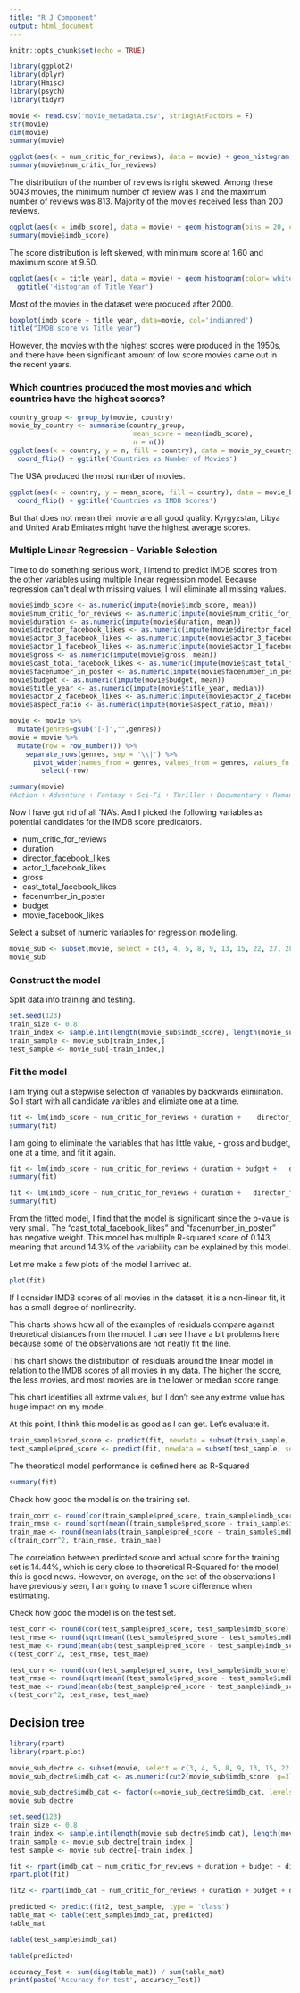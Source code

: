 ```yaml
---
title: "R J Component"
output: html_document
---
```


```r
knitr::opts_chunk$set(echo = TRUE)
```

```r
library(ggplot2)
library(dplyr)
library(Hmisc)
library(psych)
library(tidyr)
```

```r
movie <- read.csv('movie_metadata.csv', stringsAsFactors = F)
str(movie)
dim(movie)
summary(movie)
```

```r
ggplot(aes(x = num_critic_for_reviews), data = movie) + geom_histogram(bins = 20, color = 'white') + ggtitle('Histogram of Number of reviews')
summary(movie$num_critic_for_reviews)
```

The distribution of the number of reviews is right skewed. Among these 5043 movies, the minimum number of review was 1 and the maximum number of reviews was 813. Majority of the movies received less than 200 reviews. 

```r
ggplot(aes(x = imdb_score), data = movie) + geom_histogram(bins = 20, color = 'white') + ggtitle('Histogram of Scores')
summary(movie$imdb_score)
```

The score distribution is left skewed, with minimum score at 1.60 and maximum score at 9.50.

```r
ggplot(aes(x = title_year), data = movie) + geom_histogram(color='white') +
  ggtitle('Histogram of Title Year')
```

Most of the movies in the dataset were produced after 2000.

```r
boxplot(imdb_score ~ title_year, data=movie, col='indianred')
title("IMDB score vs Title year")
```

However, the movies with the highest scores were produced in the 1950s, and there have been significant amount of low score movies came out in the recent years. 

### Which countries produced the most movies and which countries have the highest scores?

```r
country_group <- group_by(movie, country)
movie_by_country <- summarise(country_group,
                               mean_score = mean(imdb_score),
                               n = n()) 
ggplot(aes(x = country, y = n, fill = country), data = movie_by_country) + geom_bar(stat = 'identity') + theme(legend.position = "none", axis.text=element_text(size=6)) +
  coord_flip() + ggtitle('Countries vs Number of Movies')
```

The USA produced the most number of movies. 

```r
ggplot(aes(x = country, y = mean_score, fill = country), data = movie_by_country) + geom_bar(stat = 'identity') + theme(legend.position = "none", axis.text=element_text(size=7)) +
  coord_flip() + ggtitle('Countries vs IMDB Scores')
```

But that does not mean their movie are all good quality. Kyrgyzstan, Libya and United Arab Emirates might have the highest average scores.

### Multiple Linear Regression - Variable Selection

Time to do something serious work, I intend to predict IMDB scores from the other variables using multiple linear regression model. Because regression can't deal with missing values, I will eliminate all missing values.  

```r
movie$imdb_score <- as.numeric(impute(movie$imdb_score, mean))
movie$num_critic_for_reviews <- as.numeric(impute(movie$num_critic_for_reviews, mean))
movie$duration <- as.numeric(impute(movie$duration, mean))
movie$director_facebook_likes <- as.numeric(impute(movie$director_facebook_likes, mean))
movie$actor_3_facebook_likes <- as.numeric(impute(movie$actor_3_facebook_likes, mean))
movie$actor_1_facebook_likes <- as.numeric(impute(movie$actor_1_facebook_likes, mean))
movie$gross <- as.numeric(impute(movie$gross, mean))
movie$cast_total_facebook_likes <- as.numeric(impute(movie$cast_total_facebook_likes, mean))
movie$facenumber_in_poster <- as.numeric(impute(movie$facenumber_in_poster, mean))
movie$budget <- as.numeric(impute(movie$budget, mean))
movie$title_year <- as.numeric(impute(movie$title_year, median))
movie$actor_2_facebook_likes <- as.numeric(impute(movie$actor_2_facebook_likes, mean))
movie$aspect_ratio <- as.numeric(impute(movie$aspect_ratio, mean))
```

```r
movie <- movie %>%
  mutate(genres=gsub("[-]","",genres))
movie = movie %>%
  mutate(row = row_number()) %>%
    separate_rows(genres, sep = '\\|') %>%
      pivot_wider(names_from = genres, values_from = genres, values_fn = function(x) 1, values_fill = 0) %>%
        select(-row)

```

```r
summary(movie)
#Action + Adventure + Fantasy + Sci-Fi + Thriller + Documentary + Romance + Animation + Comedy + Family + Musical +  Mystery + Western + Drama + History + Sport + Crime + Horror + War + Biography + Music + Game-Show + Reality-TV  + News + Short + Film-Noir
```

Now I have got rid of all 'NA's. And I picked the following variables as potential candidates for the IMDB score predicators.

* num_critic_for_reviews
* duration
* director_facebook_likes
* actor_1_facebook_likes
* gross
* cast_total_facebook_likes
* facenumber_in_poster
* budget 
* movie_facebook_likes

Select a subset of numeric variables for regression modelling.

```r
movie_sub <- subset(movie, select = c(3, 4, 5, 8, 9, 13, 15, 22, 27, 28:53, 25))
movie_sub
```

### Construct the model

Split data into training and testing.

```r
set.seed(123)
train_size <- 0.8 
train_index <- sample.int(length(movie_sub$imdb_score), length(movie_sub$imdb_score) * train_size)
train_sample <- movie_sub[train_index,]
test_sample <- movie_sub[-train_index,]
```

### Fit the model 

I am trying out a stepwise selection of variables by backwards elimination. So I start with all candidate varibles and elimiate one at a time.

```r
fit <- lm(imdb_score ~ num_critic_for_reviews + duration +    director_facebook_likes + actor_1_facebook_likes + gross + cast_total_facebook_likes + facenumber_in_poster + budget + movie_facebook_likes + Action + Adventure + Fantasy +  Thriller + Documentary + Romance + Animation + Comedy + Family + Musical +  Mystery + Western + Drama + History + Sport + Crime + Horror + War + Biography + Music + News + Short, data=train_sample)
summary(fit) 
```

I am going to eliminate the variables that has little value, - gross and budget, one at a time, and fit it again.

```r
fit <- lm(imdb_score ~ num_critic_for_reviews + duration + budget +   director_facebook_likes + actor_1_facebook_likes + cast_total_facebook_likes + facenumber_in_poster + movie_facebook_likes + Action + Adventure + Fantasy +  Thriller + Documentary + Romance + Animation + Comedy + Family + Musical +  Mystery + Western + Drama + History + Sport + Crime + Horror + War + Biography + Music + News + Short, data=train_sample)
summary(fit) 
```

```r
fit <- lm(imdb_score ~ num_critic_for_reviews + duration +   director_facebook_likes + actor_1_facebook_likes + cast_total_facebook_likes + facenumber_in_poster + movie_facebook_likes + Action + Adventure + Fantasy +  Thriller + Documentary + Romance + Animation + Comedy + Family + Musical +  Mystery + Western + Drama + History + Sport + Crime + Horror + War + Biography + Music + News + Short, data=train_sample)
summary(fit) 
```

From the fitted model, I find that the model is significant since the p-value is very small. The "cast_total_facebook_likes" and "facenumber_in_poster" has negative weight. This model has multiple R-squared score of 0.143, meaning that around 14.3% of the variability can be explained by this model.

Let me make a few plots of the model I arrived at.

```r
plot(fit)
```

If I consider IMDB scores of all movies in the dataset, it is a non-linear fit, it has a small degree of nonlinearity.

This charts shows how all of the examples of residuals compare against theoretical distances from the model. I can see I have a bit problems here because some of the observations are not neatly fit the line. 

This chart shows the distribution of residuals around the linear model in relation to the IMDB scores of all movies in my data. The higher the score, the less movies, and most movies are in the lower or median score range.

This chart identifies all extrme values, but I don't see any extrme value has huge impact on my model. 

At this point, I think this model is as good as I can get. Let's evaluate it. 

```r
train_sample$pred_score <- predict(fit, newdata = subset(train_sample, select=c(imdb_score, num_critic_for_reviews, duration, director_facebook_likes, actor_1_facebook_likes, cast_total_facebook_likes, facenumber_in_poster, movie_facebook_likes, Action ,Adventure, Fantasy,Thriller, Documentary ,Romance ,Animation ,Comedy ,Family ,Musical ,Mystery, Western ,Drama ,History ,Sport ,Crime ,Horror,War ,Biography ,Music, News ,Short)))
test_sample$pred_score <- predict(fit, newdata = subset(test_sample, select=c(imdb_score, num_critic_for_reviews, duration, director_facebook_likes, actor_1_facebook_likes, cast_total_facebook_likes, facenumber_in_poster, movie_facebook_likes, Action ,Adventure, Fantasy,Thriller, Documentary ,Romance ,Animation ,Comedy ,Family ,Musical ,Mystery, Western ,Drama ,History ,Sport ,Crime ,Horror,War ,Biography ,Music, News ,Short)))
```

The theoretical model performance is defined here as R-Squared

```r
summary(fit)
```

Check how good the model is on the training set.

```r
train_corr <- round(cor(train_sample$pred_score, train_sample$imdb_score), 2)
train_rmse <- round(sqrt(mean((train_sample$pred_score - train_sample$imdb_score)^2)))
train_mae <- round(mean(abs(train_sample$pred_score - train_sample$imdb_score)))
c(train_corr^2, train_rmse, train_mae)
```

The correlation between predicted score and actual score for the training set is 14.44%, which is cery close to theoretical R-Squared for the model, this is good news. However, on average, on the set of the observations I have previously seen, I am going to make 1 score difference when estimating. 

Check how good the model is on the test set.

```r
test_corr <- round(cor(test_sample$pred_score, test_sample$imdb_score), 2)
test_rmse <- round(sqrt(mean((test_sample$pred_score - test_sample$imdb_score)^2)))
test_mae <- round(mean(abs(test_sample$pred_score - test_sample$imdb_score)))
c(test_corr^2, test_rmse, test_mae)
```

```r
test_corr <- round(cor(test_sample$pred_score, test_sample$imdb_score), 2)
test_rmse <- round(sqrt(mean((test_sample$pred_score - test_sample$imdb_score)^2)))
test_mae <- round(mean(abs(test_sample$pred_score - test_sample$imdb_score)))
c(test_corr^2, test_rmse, test_mae)
```

## Decision tree

```r
library(rpart)
library(rpart.plot)
```

```r
movie_sub_dectre <- subset(movie, select = c(3, 4, 5, 8, 9, 13, 15, 22, 27, 28:53))
movie_sub_dectre$imdb_cat <- as.numeric(cut2(movie_sub$imdb_score, g=3))

movie_sub_dectre$imdb_cat <- factor(x=movie_sub_dectre$imdb_cat, levels=sort(unique(movie_sub_dectre$imdb_cat)), labels = c("Low", "Medium", "High"))
movie_sub_dectre
```

```r
set.seed(123)
train_size <- 0.8 
train_index <- sample.int(length(movie_sub_dectre$imdb_cat), length(movie_sub_dectre$imdb_cat) * train_size)
train_sample <- movie_sub_dectre[train_index,]
test_sample <- movie_sub_dectre[-train_index,]
```

```r
fit <- rpart(imdb_cat ~ num_critic_for_reviews + duration + budget + director_facebook_likes + actor_1_facebook_likes + cast_total_facebook_likes + facenumber_in_poster + movie_facebook_likes + Action + Adventure + Fantasy +  Thriller + Documentary + Romance + Animation + Comedy + Family + Musical +  Mystery + Western + Drama + History + Sport + Crime + Horror + War + Biography + Music + News + Short, data=train_sample, method = 'class')
rpart.plot(fit)
```

```r
fit2 <- rpart(imdb_cat ~ num_critic_for_reviews + duration + budget + director_facebook_likes + actor_1_facebook_likes + cast_total_facebook_likes + facenumber_in_poster + movie_facebook_likes + Action + Adventure + Fantasy +  Thriller + Documentary + Romance + Animation + Comedy + Family + Musical +  Mystery + Western + Drama + History + Sport + Crime + Horror + War + Biography + Music + News + Short, data=test_sample, method = 'class')

predicted <- predict(fit2, test_sample, type = 'class')
table_mat <- table(test_sample$imdb_cat, predicted)
table_mat
```

```r
table(test_sample$imdb_cat)
```

```r
table(predicted)
```


```r
accuracy_Test <- sum(diag(table_mat)) / sum(table_mat)
print(paste('Accuracy for test', accuracy_Test))
```

